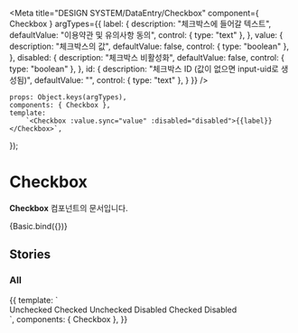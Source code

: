
<Meta
    title="DESIGN SYSTEM/DataEntry/Checkbox"
    component={ Checkbox }
    argTypes={{
        label: {
            description: "체크박스에 들어갈 텍스트",
            defaultValue: "이용약관 및 유의사항 동의",
            control: { type: "text" },
        },
        value: {
            description: "체크박스의 값",
            defaultValue: false,
            control: { type: "boolean" },
        },
        disabled: {
            description: "체크박스 비활성화",
            defaultValue: false,
            control: { type: "boolean" },
        },
        id: {
            description: "체크박스 ID (값이 없으면 input-uid로 생성됨)",
            defaultValue: "",
            control: { type: "text" },
        }
    }}
/>


    props: Object.keys(argTypes),
    components: { Checkbox },
    template:
        `<Checkbox :value.sync="value" :disabled="disabled">{{label}}</Checkbox>`,
});

# Checkbox

**Checkbox** 컴포넌트의 문서입니다.

<Story name="Basic" height="100px">
    {Basic.bind({})}
</Story>

<ArgsTable story="Basic" />

## Stories
### All

<Canvas>
    <Story name="All" height="100px">
        {{
            template: `
                <div>
                    <Checkbox :value="false">Unchecked</Checkbox>
                    <Checkbox :value="true">Checked</Checkbox>
                    <Checkbox disabled>Unchecked Disabled</Checkbox>
                    <Checkbox :value="true" disabled>Checked Disabled</Checkbox>
                </div>
        `,
            components: { Checkbox },
        }}
    </Story>
</Canvas>

